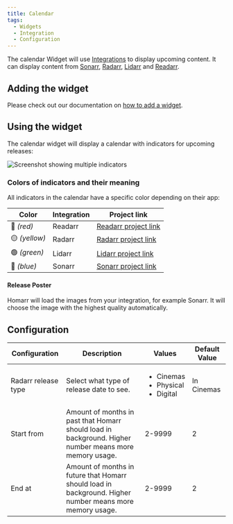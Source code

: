 ```yaml
---
title: Calendar
tags:
  - Widgets
  - Integration
  - Configuration
---
```


The calendar Widget will use [Integrations](/docs/category/integrations) to display upcoming content.
It can display content from [Sonarr](/docs/1.18.0/integrations/servarr#sonarr),
[Radarr](/docs/1.18.0/integrations/servarr#radarr),
[Lidarr](/docs/1.18.0/integrations/servarr#lidarr) and
[Readarr](/docs/1.18.0/integrations/servarr#readarr).

## Adding the widget
Please check out our documentation on [how to add a widget](/docs/getting-started/after-the-installation#embed-integration-data-using-widgets).

## Using the widget
The calendar widget will display a calendar with indicators for upcoming releases:

![Screenshot showing multiple indicators](./img/screenshot.png)

### Colors of indicators and their meaning
All indicators in the calendar have a specific color depending on their app:

| Color          | Integration | Project link                                 |
| -------------- | ----------- | -------------------------------------------- |
| 🔴 *(red)*    | Readarr     | [Readarr project link](https://readarr.com/) |
| 🟡 *(yellow)* | Radarr      | [Radarr project link](https://radarr.video/) |
| 🟢 *(green)*  | Lidarr      | [Lidarr project link](https://lidarr.audio/) |
| 🔵 *(blue)*   | Sonarr      | [Sonarr project link](https://sonarr.tv/)    |

#### Release Poster
Homarr will load the images from your integration, for example Sonarr.
It will choose the image with the highest quality automatically.

## Configuration

| Configuration       | Description                                                                                  | Values                                                     | Default Value |
| ------------------- | -------------------------------------------------------------------------------------------- | ---------------------------------------------------------- | ------------- |
| Radarr release type | Select what type of release date to see.                                                     | <ul><li>Cinemas</li><li>Physical</li><li>Digital</li></ul> | In Cinemas    |
| Start from          | Amount of months in past that Homarr should load in background. Higher number means more memory usage.   | 2-9999                                                     | 2             |
| End at              | Amount of months in future that Homarr should load in background. Higher number means more memory usage. | 2-9999                                                     | 2             |
